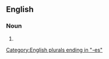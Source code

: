 ==English==

===Noun===
{{head|en|noun form}}

# {{plural of|juggins|lang=en}}

[[Category:English plurals ending in "-es"]]